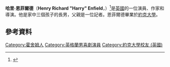 {{Infobox comedian
| name           = Harry Enfield
| image          = Harry Enfield at the BAFTA's.jpg
| caption        =
| birth_name     = Henry Richard Enfield
| birth_date     = {{birth date and age|1961|5|30|df=yes}}
| birth_place    = 英格蘭[[薩塞克斯郡|薩塞克斯郡]][[霍舍姆|霍舍姆]]
| alma_mater     = [[約克大學|約克大學]]
| medium         = [[電視|電視]]，[[電影|電影]]，[[獨角喜劇|獨角喜劇]]
| active         = 1984–現在
}}
'''哈里·恩菲爾德'''（'''Henry Richard "Harry" Enfield'''，{{bd|1961年|5月30日}}）<ref>{{cite news |url=http://www.independent.co.uk/life-style/loadsa-characters-1350249.html |title=Profile |work=The Independent |date=2 November 1996 |location=London |first=James |last=Rampton |accessdate=4 May 2010 |archive-date=2016-03-04 |archive-url=https://web.archive.org/web/20160304035606/http://www.independent.co.uk/life-style/loadsa-characters-1350249.html |dead-url=no }}</ref>是[[英國|英國]]的一位演員、作家和導演。他是家中三個孩子的長男，父親是一位記者。恩菲爾德畢業於[[約克大學|約克大學]]。

==參考資料==
{{Reflist}}

{{DEFAULTSORT:Enfield, Henry}}
[[Category:霍舍姆人|Category:霍舍姆人]]
[[Category:英格蘭男喜劇演員|Category:英格蘭男喜劇演員]]
[[Category:約克大學校友_(英國)|Category:約克大學校友 (英國)]]